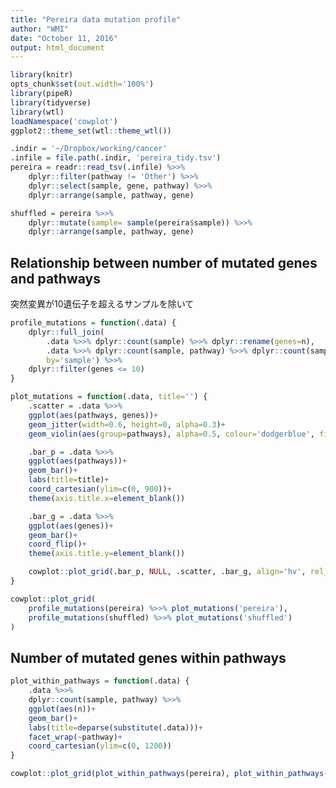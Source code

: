 ```yaml
---
title: "Pereira data mutation profile"
author: "WMI"
date: "October 11, 2016"
output: html_document
---
```


```r
library(knitr)
opts_chunk$set(out.width='100%')
library(pipeR)
library(tidyverse)
library(wtl)
loadNamespace('cowplot')
ggplot2::theme_set(wtl::theme_wtl())
```

```r
.indir = '~/Dropbox/working/cancer'
.infile = file.path(.indir, 'pereira_tidy.tsv')
pereira = readr::read_tsv(.infile) %>>%
    dplyr::filter(pathway != 'Other') %>>%
    dplyr::select(sample, gene, pathway) %>>%
    dplyr::arrange(sample, pathway, gene)

shuffled = pereira %>>%
    dplyr::mutate(sample= sample(pereira$sample)) %>>%
    dplyr::arrange(sample, pathway, gene)
```

## Relationship between number of mutated genes and pathways

突然変異が10遺伝子を超えるサンプルを除いて

```r
profile_mutations = function(.data) {
    dplyr::full_join(
        .data %>>% dplyr::count(sample) %>>% dplyr::rename(genes=n),
        .data %>>% dplyr::count(sample, pathway) %>>% dplyr::count(sample) %>>% dplyr::rename(pathways=nn),
        by='sample') %>>%
    dplyr::filter(genes <= 10)
}

plot_mutations = function(.data, title='') {
    .scatter = .data %>>%
    ggplot(aes(pathways, genes))+
    geom_jitter(width=0.6, height=0, alpha=0.3)+
    geom_violin(aes(group=pathways), alpha=0.5, colour='dodgerblue', fill='dodgerblue')

    .bar_p = .data %>>%
    ggplot(aes(pathways))+
    geom_bar()+
    labs(title=title)+
    coord_cartesian(ylim=c(0, 900))+
    theme(axis.title.x=element_blank())

    .bar_g = .data %>>%
    ggplot(aes(genes))+
    geom_bar()+
    coord_flip()+
    theme(axis.title.y=element_blank())

    cowplot::plot_grid(.bar_p, NULL, .scatter, .bar_g, align='hv', rel_widths=c(2, 1), rel_heights=c(1, 2))
}

cowplot::plot_grid(
    profile_mutations(pereira) %>>% plot_mutations('pereira'),
    profile_mutations(shuffled) %>>% plot_mutations('shuffled')
)
```

## Number of mutated genes within pathways

```r
plot_within_pathways = function(.data) {
    .data %>>%
    dplyr::count(sample, pathway) %>>%
    ggplot(aes(n))+
    geom_bar()+
    labs(title=deparse(substitute(.data)))+
    facet_wrap(~pathway)+
    coord_cartesian(ylim=c(0, 1200))
}

cowplot::plot_grid(plot_within_pathways(pereira), plot_within_pathways(shuffled))
```
